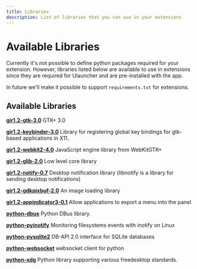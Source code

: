 ```yaml
---
title: Libraries
description: List of libraries that you can use in your extensions
---
```


# Available Libraries

Currently it's not possible to define python packages required for your extension.
However, libraries listed below are available to use in extensions since
they are required for Ulauncher and are pre-installed with the app.

In future we'll make it possible to support `requirements.txt` for extensions.

## Available Libraries

**[gir1.2-gtk-3.0](https://lazka.github.io/pgi-docs/)**
GTK+ 3.0

**[gir1.2-keybinder-3.0](https://lazka.github.io/pgi-docs/#Keybinder-3.0)**
Library for registering global key bindings for gtk-based applications in X11.

**[gir1.2-webkit2-4.0](https://lazka.github.io/pgi-docs/#WebKit-3.0)**
JavaScript engine library from WebKitGTK+

**[gir1.2-glib-2.0](https://lazka.github.io/pgi-docs/#GLib-2.0)**
Low level core library

**[gir1.2-notify-0.7](https://lazka.github.io/pgi-docs/#Notify-0.7)**
Desktop notification library (libnotify is a library for sending desktop notifications)

**[gir1.2-gdkpixbuf-2.0](https://lazka.github.io/pgi-docs/#GdkPixbuf-2.0)**
An image loading library

**[gir1.2-appindicator3-0.1](https://lazka.github.io/pgi-docs/#AppIndicator3-0.1)**
Allow applications to export a menu into the panel

**[python-dbus](https://github.com/LEW21/pydbus)**
Python DBus library.

**[python-pyinotify](https://github.com/seb-m/pyinotify)**
Monitoring filesystems events with inotify on Linux

**[python-pysqlite2](https://docs.python.org/2/library/sqlite3.html)**
DB-API 2.0 interface for SQLite databases

**[python-websocket](https://github.com/websocket-client/websocket-client)**
websocket client for python

**[python-xdg](https://pyxdg.readthedocs.io/en/latest/index.html)**
Python library supporting various freedesktop standards.


